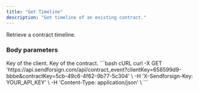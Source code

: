 ```yaml
---
title: "Get Timeline"
description: "Get timeline of an existing contract."
---
```


Retrieve a contract timeline.

### Body parameters

<ParamField body="clientKey" type="string" required>
  Key of the client.
</ParamField>

<ParamField body="contractKey" type="string" required>
  Key of the contract.
</ParamField>

<RequestExample>
```bash cURL
curl -X GET 'https://api.sendforsign.com/api/contract_event?clientKey=658599d9-bbbe&contractKey=5cb-49c6-4f62-9b77-5c304' \
     -H 'X-Sendforsign-Key: YOUR_API_KEY' \
     -H 'Content-Type: application/json' \
```
</RequestExample>
